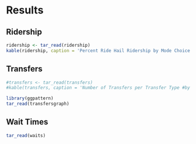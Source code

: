 # Results



## Ridership

```r
ridership <- tar_read(ridership)
kable(ridership, caption = 'Percent Ride Hail Ridership by Mode Choice Combination Scenario', booktabs = TRUE) 
```


## Transfers


```r
#transfers <- tar_read(transfers)
#kable(transfers, caption = 'Number of Transfers per Transfer Type #by Mode Choice Combination Scenario', booktabs = TRUE) 
```

```r
library(ggpattern)
tar_read(transfersgraph)
```


## Wait Times


```r
tar_read(waits)
```

